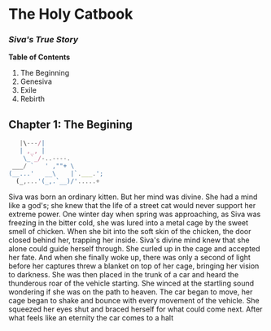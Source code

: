 # The Holy Catbook

### _Siva's True Story_

**Table of Contents**

1. The Beginning
2. Genesiva
3. Exile
4. Rebirth

## Chapter 1: The Begining

```javascript
   |\---/|
   | ,_, |
    \_`_/-..----.
 ___/ `   ' ,""+ \    
(__...'   __\    |`.___.';
  (_,...'(_,.`__)/'.....+
```

Siva was born an ordinary kitten. But her mind was divine. She had a mind like a god's; she knew that the life of a street cat would never support her extreme power. One winter day when spring was approaching, as Siva was freezing in the bitter cold, she was lured into a metal cage by the sweet smell of chicken. When she bit into the soft skin of the chicken, the door closed behind her, trapping her inside. Siva's divine mind knew that she alone could guide herself through. She curled up in the cage and accepted her fate. And when she finally woke up, there was only a second of light before her captures threw a blanket on top of her cage, bringing her vision to darkness. She was then placed in the trunk of a car and heard the thunderous roar of the vehicle starting. She winced at the startling sound wondering if she was on the path to heaven. The car began to move, her cage began to shake and bounce with every movement of the vehicle. She squeezed her eyes shut and braced herself for what could come next. After what feels like an eternity the car comes to a halt  